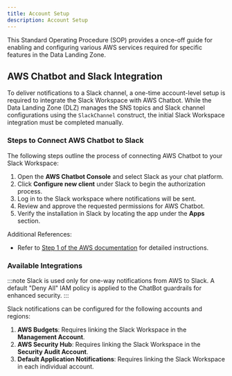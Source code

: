 ```yaml
---
title: Account Setup
description: Account Setup
---
```


This Standard Operating Procedure (SOP) provides a once-off guide for enabling and configuring various AWS services
required for specific features in the Data Landing Zone.

## AWS Chatbot and Slack Integration

To deliver notifications to a Slack channel, a one-time account-level setup is required to integrate the Slack
Workspace with AWS Chatbot. While the Data Landing Zone (DLZ) manages the SNS topics and Slack channel configurations
using the `SlackChannel` construct, the initial Slack Workspace integration must be completed manually.

### Steps to Connect AWS Chatbot to Slack

The following steps outline the process of connecting AWS Chatbot to your Slack Workspace:

1. Open the **AWS Chatbot Console** and select Slack as your chat platform.
2. Click **Configure new client** under Slack to begin the authorization process.
3. Log in to the Slack workspace where notifications will be sent.
4. Review and approve the requested permissions for AWS Chatbot.
5. Verify the installation in Slack by locating the app under the **Apps** section.

Additional References:
- Refer to [Step 1 of the AWS documentation](https://docs.aws.amazon.com/chatbot/latest/adminguide/slack-setup.html#slack-client-setup)
for detailed instructions.

### Available Integrations

:::note
Slack is used only for one-way notifications from AWS to Slack. A default "Deny All" IAM policy is applied to the
ChatBot guardrails for enhanced security.
:::

Slack notifications can be configured for the following accounts and regions:

1. **AWS Budgets**: Requires linking the Slack Workspace in the **Management Account**.
2. **AWS Security Hub**: Requires linking the Slack Workspace in the **Security Audit Account**.
3. **Default Application Notifications**: Requires linking the Slack Workspace in each individual account.
